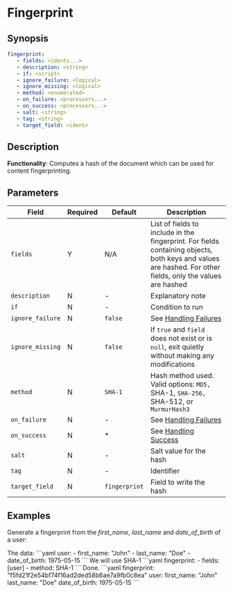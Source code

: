 # Fingerprint

## Synopsis

```yaml {2}
fingerprint:
   - fields: <idents...>
   - description: <string>
   - if: <script>
   - ignore_failure: <logical>
   - ignore_missing: <logical>
   - method: <enumerated>
   - on_failure: <processors...>
   - on_success: <processors...>
   - salt: <string>
   - tag: <string>
   - target_field: <ident>
```

## Description

**Functionality**: Computes a hash of the document which can be used for content fingerprinting.

## Parameters

|Field|Required|Default|Description|
|---|---|---|---|
|`fields`|Y|N/A|List of fields to include in the fingerprint. For fields containing objects, both keys and values are hashed. For other fields, only the values are hashed|
|`description`|N|-|Explanatory note|
|`if`|N|-|Condition to run|
|`ignore_failure`|N|`false`|See [Handling Failures](../handling-failures.mdx)|
|`ignore_missing`|N|`false`|If `true` and `field` does not exist or is `null`, exit quietly without making any modifications|
|`method`|N|`SHA-1`|Hash method used. Valid options: `MD5, `SHA-1, `SHA-256, `SHA-512, or `MurmurHash3`|
|`on_failure`|N|-|See [Handling Failures](../handling-failures.mdx)|
|`on_success`|N|*|See [Handling Success](../handling-success.mdx)|
|`salt`|N|-|Salt value for the hash|
|`tag`|N|-|Identifier|
|`target_field`|N|`fingerprint`|Field to write the hash|

## Examples

Generate a fingerprint from the _first_name_, _last_name_ and _date_of_birth_ of a user:

<ExampleTable>
   <Description>
      The data:
   </Description>
   <SampleCode>
   ```yaml
   user:
      - first_name: "John"
      - last_name: "Doe"
      - date_of_birth: 1975-05-15
   ```
   </SampleCode>

   <Description>
      We will use SHA-1
   </Description>
   <SampleCode>
   ```yaml
   fingerprint:
      - fields: [user]
      - method: SHA-1
   ```
   </SampleCode>

   <Description>
      Done.
   </Description>
   <SampleCode>
   ```yaml
   fingerprint: "f5fd21f2e54bf74f16ad2ded58b6ae7a9fb0c8ea"
   user:
      first_name: "John"
      last_name: "Doe"
      date_of_birth: 1975-05-15
   ```
   </SampleCode>
</ExampleTable>
